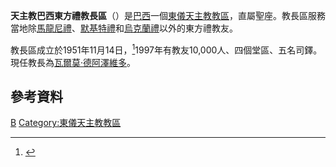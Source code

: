 {{Infobox Roman Catholic diocese
|Roman Catholic Diocese of=天主教巴西東方禮教長區
|Latin name of diocese=Brasiliae
|image=Brazil map en 2004.png
|caption=
|location= [[巴西|巴西]]
|territory=
|population=10,000
|rite=[[拜占庭礼|拜占庭礼]]
|eastern church=
|patron=
|province=
|established= 1951年
|cathedral=
|co-cathedral=
|leadership= 教長
|website=
|pope=
|patriarch=
|metropolitan=
|major archbishop=
|ordinary= 瓦爾莫‧德阿澤維多
|coadjutor archbishop=
|coadjutor bishop=
|auxiliary=
|emeritus=
}}
'''天主教巴西東方禮教長區'''（{{lang-la|Brasiliae}}）是[[巴西|巴西]]一個[[東儀天主教|東儀天主教]][[教區|教區]]，直屬聖座。教長區服務當地除[[馬龍尼禮教會|馬龍尼禮]]、[[默基特希臘禮天主教會|默基特禮]]和[[烏克蘭希臘禮天主教會|烏克蘭禮]]以外的東方禮教友。

教長區成立於1951年11月14日，<ref>{{cite journal
|journal=[[宗座公報|宗座公報]]
|publisher=梵蒂岡出版社
|date=1952年
|volume=44
|title=''Cum fidelium''
|page=382-383
|url=http://www.vatican.va/archive/aas/documents/AAS%2044%20%5B1952%5D%20-%20ocr.pdf
|access-date=2013-11-20
|archive-date=2020-02-03
|archive-url=https://web.archive.org/web/20200203063447/http://www.vatican.va/archive/aas/documents/AAS%2044%20%5B1952%5D%20-%20ocr.pdf
|dead-url=no
}}</ref>1997年有教友10,000人、四個堂區、五名司鐸。現任教長為[[瓦爾莫‧德阿澤維多|瓦爾莫‧德阿澤維多]]。

==參考資料==
{{reflist}}

[[Category:巴西天主教教區|B]]
[[Category:東儀天主教教區|Category:東儀天主教教區]]